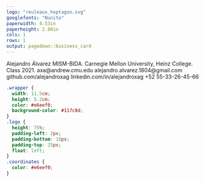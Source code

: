 ```yaml
---
logo: "reuleaux_heptagon.svg"
googlefonts: "Nunito"
paperwidth: 4.53in
paperheight: 2.04in
cols: 1
rows: 1
output: pagedown::business_card
---
```


<!-- if you prefer you can create cards in markdown instead of YAML declaration -->

::: {.wrapper data-repeat="1"}
[Alejandro Álvarez]{slot="name"}
[MISM-BIDA. Carnegie Mellon University, Heinz College. Class 2021.]{slot="title"}
[axa@andrew.cmu.edu alejandro.alvarez.1804@gmail.com]{slot="email"}
[github.com/alejandroxag linkedin.com/in/alejandroxag]{slot="url"}
<!-- [linkedin.com/in/alejandroxag]{slot="address"} -->
[+52 55-33-26-45-66]{slot="phone"}
:::


<!-- if you prefer black text on white background, set eval=TRUE on the chunk below -->

```css
.wrapper {
  width: 11.5cm;
  height: 5.2cm;
  color: #e6eef0;
  background-color: #117c8d;
}
.logo {
  height: 75%;
  padding-left: 2px;
  padding-bottom: 18px;
  padding-top: 25px;
  float: left;
}
.coordinates {
  color: #e6eef0;
}
```
